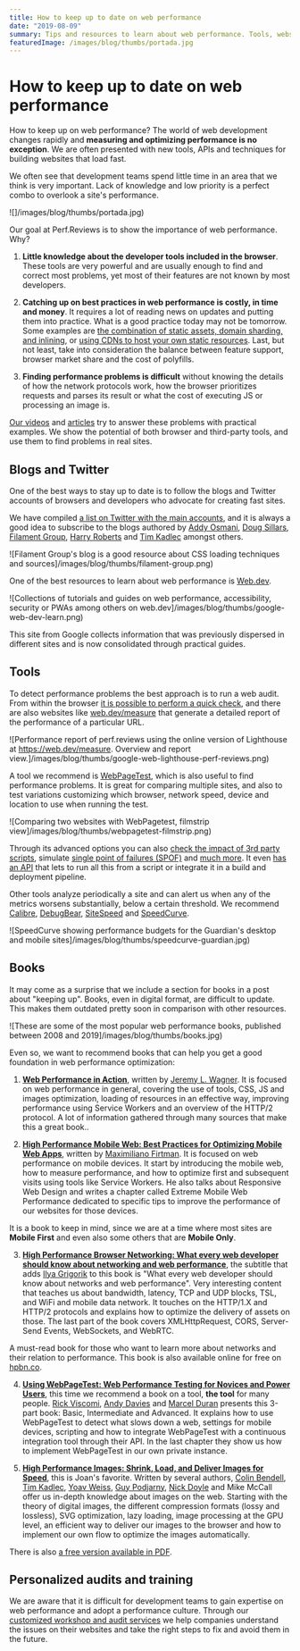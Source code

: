 ```yaml
---
title: How to keep up to date on web performance
date: "2019-08-09"
summary: Tips and resources to learn about web performance. Tools, websites and developers who write about new techniques and APIs to create sites that load fast and are data conscious.
featuredImage: /images/blog/thumbs/portada.jpg
---
```


# How to keep up to date on web performance

How to keep up on web performance? The world of web development changes rapidly and **measuring and optimizing performance is no exception**. We are often presented with new tools, APIs and techniques for building websites that load fast.

We often see that development teams spend little time in an area that we think is very important. Lack of knowledge and low priority is a perfect combo to overlook a site's performance.

![]/images/blog/thumbs/portada.jpg)

Our goal at Perf.Reviews is to show the importance of web performance. Why?

1. **Little knowledge about the developer tools included in the browser**. These tools are very powerful and are usually enough to find and correct most problems, yet most of their features are not known by most developers.

2. **Catching up on best practices in web performance is costly, in time and money**. It requires a lot of reading news on updates and putting them into practice.
What is a good practice today may not be tomorrow. Some examples are [the combination of static assets, domain sharding, and inlining](https://www.youtube.com/watch?v=yURLTwZ3ehk), or [using CDNs to host your own static resources](https://csswizardry.com/2019/05/self-host-your-static-assets/). Last, but not least, take into consideration the balance between feature support, browser market share and the cost of polyfills.

3. **Finding performance problems is difficult** without knowing the details of how the network protocols work, how the browser prioritizes requests and parses its result or what the cost of executing JS or processing an image is.

[Our videos](https://www.youtube.com/channel/UCNoF5_1loBFvW2lZXPxp8ww) and [articles](/) try to answer these problems with practical examples. We show the potential of both browser and third-party tools, and use them to find problems in real sites.

## Blogs and Twitter

One of the best ways to stay up to date is to follow the blogs and Twitter accounts of browsers and developers who advocate for creating fast sites.

We have compiled [a list on Twitter with the main accounts](https://twitter.com/jmperezperez/lists/web-perf), and it is always a good idea to subscribe to the blogs authored by [Addy Osmani](https://addyosmani.com/blog/), [Doug Sillars](https://dougsillars.com/blog/), [Filament Group](https://www.filamentgroup.com/lab/), [Harry Roberts](https://csswizardry.com/) and [Tim Kadlec](https://timkadlec.com/remembers/) amongst others.

![Filament Group's blog is a good resource about CSS loading techniques and sources]/images/blog/thumbs/filament-group.png)

One of the best resources to learn about web performance is [Web.dev](https://web.dev/learn).

![Collections of tutorials and guides on web performance, accessibility, security or PWAs among others on web.dev]/images/blog/thumbs/google-web-dev-learn.png)

This site from Google collects information that was previously dispersed in different sites and is now consolidated through practical guides.

## Tools

To detect performance problems the best approach is to run a web audit. From within the browser [it is possible to perform a quick check](https://perf.reviews/tools/1.2-Interpretando-Lighthouse-Performance/), and there are also websites like [web.dev/measure](https://web.dev/measure) that generate a detailed report of the performance of a particular URL.

![Performance report of perf.reviews using the online version of Lighthouse at https://web.dev/measure. Overview and report view.]/images/blog/thumbs/google-web-lighthouse-perf-reviews.png)

A tool we recommend is [WebPageTest](https://webpagetest.org), which is also useful to find performance problems. It is great for comparing multiple sites, and also to test variations customizing which browser, network speed, device and location to use when running the test.

![Comparing two websites with WebPagetest, filmstrip view]/images/blog/thumbs/webpagetest-filmstrip.png)

Through its advanced options you can also [check the impact of 3rd party scripts](https://andydavies.me/blog/2018/02/19/using-webpagetest-to-measure-the-impact-of-3rd-party-tags/), simulate [single point of failures (SPOF)](http://blog.patrickmeenan.com/2011/10/testing-for-frontend-spof.html) and [much more](https://deanhume.com/ten-things-you-didnt-know-about-webpagetest-org/). It even [has an API](https://css-tricks.com/use-webpagetest-api/) that lets to run all this from a script or integrate it in a build and deployment pipeline.

Other tools analyze periodically a site and can alert us when any of the metrics worsens substantially, below a certain threshold. We recommend [Calibre](https://calibreapp.com), [DebugBear](https://www.debugbear.com), [SiteSpeed](https://www.sitespeed.io/) and [SpeedCurve](https://speedcurve.com/).

![SpeedCurve showing performance budgets for the Guardian's desktop and mobile sites]/images/blog/thumbs/speedcurve-guardian.jpg)

## Books

It may come as a surprise that we include a section for books in a post about "keeping up".
Books, even in digital format, are difficult to update. This makes them outdated pretty soon in comparison with other resources.

![These are some of the most popular web performance books, published between 2008 and 2019]/images/blog/thumbs/books.jpg)

Even so, we want to recommend books that can help you get a good foundation in web performance optimization:

1. **[Web Performance in Action](https://www.manning.com/books/web-performance-in-action)**, written by [Jeremy L. Wagner](https://twitter.com/malchata). It is focused on web performance in general, covering the use of tools, CSS, JS and images optimization, loading of resources in an effective way, improving performance using Service Workers and an overview of the HTTP/2 protocol. A lot of information gathered through many sources that make this a great book..

2. **[High Performance Mobile Web: Best Practices for Optimizing Mobile Web Apps](https://www.amazon.com/High-Performance-Mobile-Web-Optimizing/dp/1491912553)**, written by [Maximiliano Firtman](https://twitter.com/firt). It is focused on web performance on mobile devices. It start by introducing the mobile web, how to measure performance, and how to optimize first and subsequent visits using tools like Service Workers. He also talks about Responsive Web Design and writes a chapter called Extreme Mobile Web Performance dedicated to specific tips to improve the performance of our websites for those devices.

It is a book to keep in mind, since we are at a time where most sites are **Mobile First** and even also some others that are **Mobile Only**.

3. **[High Performance Browser Networking: What every web developer should know about networking and web performance](https://www.amazon.com/High-Performance-Browser-Networking-performance/dp/1449344763/ref=sr_1_1)**, the subtitle that adds [Ilya Grigorik](https://twitter.com/igrigorik) to this book is "What every web developer should know about networks and web performance". Very interesting content that teaches us about bandwidth, latency, TCP and UDP blocks, TSL, and WiFi and mobile data network. It touches on the HTTP/1.X and HTTP/2 protocols and explains how to optimize the delivery of assets on those. The last part of the book covers XMLHttpRequest, CORS, Server-Send Events, WebSockets, and WebRTC.

A must-read book for those who want to learn more about networks and their relation to performance. This book is also available online for free on [hpbn.co](https://hpbn.co).

4. **[Using WebPageTest: Web Performance Testing for Novices and Power Users](https://www.amazon.com/Using-WebPageTest-Performance-Testing-Novices/dp/1491902590)**, this time we recommend a book on a tool, **the tool** for many people. [Rick Viscomi](https://twitter.com/rick_viscomi), [Andy Davies](https://twitter.com/andydavies) and [Marcel Duran](https://twitter.com/marcelduran) presents this 3-part book: Basic, Intermediate and Advanced. It explains how to use WebPageTest to detect what slows down a web, settings for mobile devices, scripting and how to integrate WebPageTest with a continuous integration tool through their API. In the last chapter they show us how to implement WebPageTest in our own private instance.

5. **[High Performance Images: Shrink, Load, and Deliver Images for Speed](https://www.amazon.com/High-Performance-Images-Shrink-Deliver-ebook/dp/B01MG9CFXG)**, this is Joan's favorite. Written by several authors, [Colin Bendell](https://twitter.com/colinbendell), [Tim Kadlec](https://twitter.com/tkadlec), [Yoav Weiss](https://twitter.com/yoavweiss), [Guy Podjarny](https://twitter.com/guypod), [Nick Doyle](https://twitter.com/njdoyle) and Mike McCall offer us in-depth knowledge about images on the web. Starting with the theory of digital images, the different compression formats (lossy and lossless), SVG optimization, lazy loading, image processing at the GPU level, an efficient way to deliver our images to the browser and how to implement our own flow to optimize the images automatically.

There is also [a free version available in PDF](https://content.akamai.com/pg6293-high-performance-images-ebook.html).

## Personalized audits and training

We are aware that it is difficult for development teams to gain expertise on web performance and adopt a performance culture. Through our [customized workshop and audit services](https://perf.reviews/en/services/) we help companies understand the issues on their websites and take the right steps to fix and avoid them in the future.
